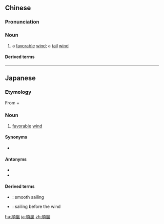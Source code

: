 {{also|顺风}}
==Chinese==
{{zh-forms|s=顺风}}

===Pronunciation===
{{zh-pron
|m=shùnfēng
|c=seon6 fung1
|mn=sūn-hong/qz:sūn-hoang
|cat=n
}}

===Noun===
{{zh-noun}}

# a [[favorable]] [[wind]]; a [[tail]] [[wind]]

====Derived terms====
{{zh-der|一路順風}}

----

==Japanese==
{{ja-kanjitab|じゅん|ふう|k2=ぷう|yomi=o}}

===Etymology===
From {{m|ja|順|sc=Jpan|tr=jun||favorable}} + {{m|ja|風|sc=Jpan|tr=fū||wind}}

===Noun===
{{ja-noun|じゅんぷう}}

# [[favorable]] [[wind]]

====Synonyms====
* {{ja-r|追い風|おいかぜ}}

====Antonyms====
* {{ja-r|逆風|ぎゃくふう}}
* {{ja-r|向かい風|むかいかぜ}}

====Derived terms====
* {{ja-r|順風満帆|じゅんぷうまんぱん}} : smooth sailing
* {{ja-r|一路順風|いちろじゅんぷう}} : sailing before the wind

[[hu:順風]]
[[ja:順風]]
[[zh:順風]]